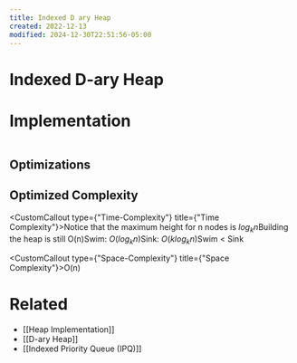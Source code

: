 ```yaml
---
title: Indexed D ary Heap
created: 2022-12-13
modified: 2024-12-30T22:51:56-05:00
---
```

# Indexed D-ary Heap

# Implementation

```python

```

## Optimizations

## Optimized Complexity

<CustomCallout type={"Time-Complexity"} title={"Time Complexity"}>Notice that the maximum height for n nodes is $log_kn$Building the heap is still O(n)Swim: $O(log_kn)$Sink: $O(klog_kn)$Swim < Sink</CustomCallout>

<CustomCallout type={"Space-Complexity"} title={"Space Complexity"}>O(n)</CustomCallout>

# Related

- \[[Heap Implementation]\]
- \[[D-ary Heap]\]
- \[[Indexed Priority Queue (IPQ)]\]
